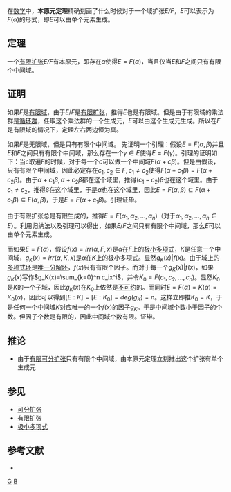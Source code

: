 在[[数学|数学]]中，'''本原元定理'''精确刻画了什么时候对于一个域扩张''E/F''，''E''可以表示为<math>F(\alpha)</math>的形式，即''E''可以由单个元素生成。

== 定理 ==
一个[[有限扩张|有限扩张]]''E/F''有本原元，即存在<math>\alpha</math>使得<math>E=F(\alpha)</math>，当且仅当''E''和''F''之间只有有限个中间域。

== 证明 ==
如果<math>F</math>是[[有限域|有限域]]，由于<math>E/F</math>是[[有限扩张|有限扩张]]，推得<math>E</math>也是有限域。但是由于有限域的乘法群是[[循环群|循环群]]，任取这个乘法群的一个生成元，<math>E</math>可以由这个生成元生成。所以在<math>F</math>是有限域的情况下，定理左右两边恒为真。

如果<math>F</math>是无限域，但是只有有限个中间域。
先证明一个引理：假设<math>E=F(\alpha,\beta)</math>并且<math>E</math>和<math>F</math>之间只有有限个中间域，那么存在一个<math>\gamma\in E</math>使得<math>E=F(\gamma)</math>。引理的证明如下：当<math>c</math>取遍<math>F</math>的时候，对于每一个<math>c</math>可以做一个中间域<math>F(\alpha+c\beta)</math>。但是由假设，只有有限个中间域，因此必定存在<math>c_1,c_2\in F,c_1\neq c_2</math>使得<math>F(\alpha+c_1\beta)=F(\alpha+c_2\beta)</math>。由于<math>\alpha+c_1\beta,\alpha+c_2\beta</math>都在这个域里，推得<math>(c_1-c_2)\beta</math>也在这个域里。由于<math>c_1\neq c_2</math>，推得<math>\beta</math>在这个域里，于是<math>\alpha</math>也在这个域里，因此<math>E=F(\alpha,\beta)\subseteq F(\alpha+c_1\beta)\subseteq F(\alpha,\beta)</math>，于是<math>E=F(\alpha+c_1\beta)</math>。引理证毕。

由于有限扩张总是有限生成的，推得<math>E=F(\alpha_1,\alpha_2,...,\alpha_n)</math>（对于<math>\alpha_1,\alpha_2,...,\alpha_n\in E</math>）。利用归纳法以及引理可以得出，如果<math>E/F</math>之间只有有限个中间域，那么<math>E</math>可以由单个元素生成。

而如果<math>E=F(\alpha)</math>，假设<math>f(x)=irr(\alpha,F,x)</math>是<math>\alpha</math>在<math>F</math>上的[[极小多项式|极小多项式]]，<math>K</math>是任意一个中间域，<math>g_K(x)=irr(\alpha,K,x)</math>是<math>\alpha</math>在<math>K</math>上的极小多项式。显然<math>g_K(x)|f(x)</math>。由于域上的[[多项式环|多项式环]]是[[唯一分解环|唯一分解环]]，<math>f(x)</math>只有有限个因子。而对于每一个<math>g_K(x)|f(x)</math>，如果<math>g_K(x)</math>写作<math>g_K(x)=\sum_{k=0}^n c_ix^i</math>，并令<math>K_0=F(c_1,c_2,...,c_n)</math>。显然<math>K_0</math>是<math>K</math>的一个子域，因此<math>g_K(x)</math>在<math>K_0</math>上依然是[[不可约多项式|不可约]]的。而同时<math>E=F(\alpha)=K(\alpha)=K_0(\alpha)</math>，因此可以得到<math>[E:K]=[E:K_0]=deg(g_K)=n</math>。这样立即推<math>K_0=K</math>，于是任何一个中间域<math>K</math>对应唯一的一个<math>f(x)</math>的因子<math>g_K</math>。于是中间域个数小于因子的个数。但因子个数是有限的，因此中间域个数有限。证毕。

== 推论 ==
* 由于[[有限扩张|有限]][[可分扩张|可分扩张]]只有有限个中间域，由本原元定理立刻推出这个扩张有单个生成元

== 参见 ==
* [[可分扩张|可分扩张]]
* [[有限扩张|有限扩张]]
* [[极小多项式|极小多项式]]

== 参考文献 ==

*{{cite book | author=Serge Lang| title=Algebra | publisher=Springer-Verlag | year=2002 | id=ISBN 978-0-387-95385-4}}

[[Category:域论|G]]
[[Category:抽象代数定理|B]]
